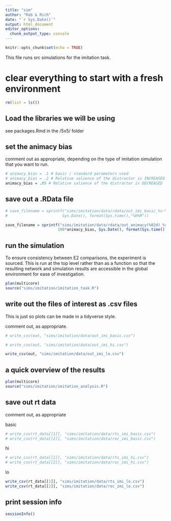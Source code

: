 ```yaml
---
title: "sim"
author: "Rob & Rich"
date: "`r Sys.Date()`"
output: html_document
editor_options: 
  chunk_output_type: console
---
```


```r
knitr::opts_chunk$set(echo = TRUE)
```

This file runs src simulations for the imitation task.

# clear everything to start with a fresh environment #

```r
rm(list = ls())
```

## Load the libraries we will be using ##

see packages.Rmd in the /5x5/ folder

## set the animacy bias ##

comment out as appropriate, depending on the type of imitation simulation that 
you want to run.

```r
# animacy_bias = .1 # basic / standard parameters used
# animacy_bias = .2 # Relative salience of the distractor is INCREASED
animacy_bias = .05 # Relative salience of the distractor is DECREASED
```

## save out a .RData file ##

```r
# save_filename = sprintf("sims/imitation/data/rdata/out_imi_basic_%s-%s.RData",
#                        Sys.Date(), format(Sys.time(),"%H%M"))

save_filename = sprintf("sims/imitation/data/rdata/out_animacy(%02d)_%s-%s.RData", 
                       100*animacy_bias, Sys.Date(), format(Sys.time(),"%H%M"))
```

## run the simulation ##

To ensure consistency between E2 comparisons, the experiment is sourced.
This is run at the top level rather than as a function so that the resulting
network and simulation results are accessible in the global environment for
ease of investigation.

```r
plan(multicore)
source("sims/imitation/imitation_task.R")
```

## write out the files of interest as .csv files ##

This is just so plots can be made in a tidyverse style.

comment out, as appropriate.

```r
# write_csv(out, "sims/imitation/data/out_imi_basic.csv")

# write_csv(out, "sims/imitation/data/out_imi_hi.csv")

write_csv(out, "sims/imitation/data/out_imi_lo.csv")
```

## a quick overview of the results ##

```r
plan(multicore)
source("sims/imitation/imitation_analysis.R")
```

## save out rt data ##

comment out, as appropriate

basic

```r
# write_csv(rt_data[[1]], "sims/imitation/data/rts_imi_basic.csv")
# write_csv(rt_data[[2]], "sims/imitation/data/roc_imi_basic.csv")
```

hi

```r
# write_csv(rt_data[[1]], "sims/imitation/data/rts_imi_hi.csv")
# write_csv(rt_data[[2]], "sims/imitation/data/roc_imi_hi.csv")
```

lo

```r
write_csv(rt_data[[1]], "sims/imitation/data/rts_imi_lo.csv")
write_csv(rt_data[[2]], "sims/imitation/data/roc_imi_lo.csv")
```

## print session info ##

```r
sessionInfo()
```